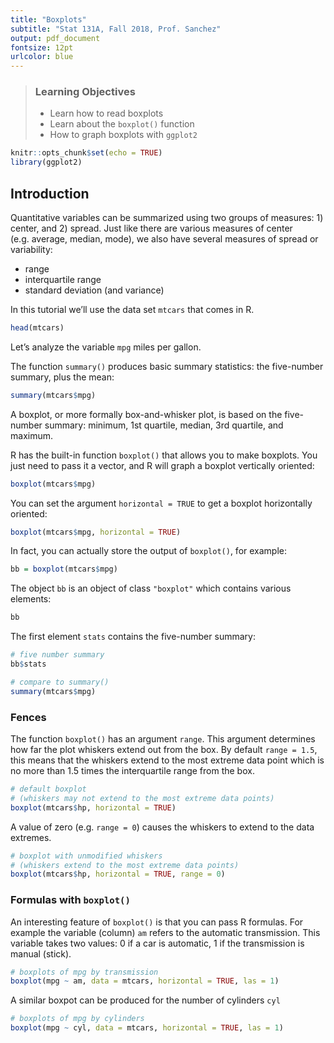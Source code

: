 ```yaml
---
title: "Boxplots"
subtitle: "Stat 131A, Fall 2018, Prof. Sanchez"
output: pdf_document
fontsize: 12pt
urlcolor: blue
---
```


> ### Learning Objectives
>
> - Learn how to read boxplots
> - Learn about the `boxplot()` function
> - How to graph boxplots with `ggplot2`


```r
knitr::opts_chunk$set(echo = TRUE)
library(ggplot2)
```

## Introduction

Quantitative variables can be summarized using two groups of measures:
1) center, and 2) spread. Just like there are various measures of center 
(e.g. average, median, mode), we also have several measures of spread or 
variability:

- range
- interquartile range
- standard deviation (and variance)


In this tutorial we'll use the data set `mtcars` that comes in R.

```r
head(mtcars)
```

Let's analyze the variable `mpg` miles per gallon.

The function `summary()` produces basic summary statistics: the five-number summary, plus the mean:

```r
summary(mtcars$mpg)
```


A boxplot, or more formally box-and-whisker plot, is based on the five-number summary: minimum, 1st quartile, median, 3rd quartile, and maximum.

R has the built-in function `boxplot()` that allows you to make boxplots. You just need to pass it a vector, and R will graph a boxplot vertically oriented:

```r
boxplot(mtcars$mpg)
```

You can set the argument `horizontal = TRUE` to get a boxplot horizontally oriented:

```r
boxplot(mtcars$mpg, horizontal = TRUE)
```

\bigskip

In fact, you can actually store the output of `boxplot()`, for example:

```r
bb = boxplot(mtcars$mpg)
```

The object `bb` is an object of class `"boxplot"` which contains various elements:

```r
bb
```

The first element `stats` contains the five-number summary:

```r
# five number summary
bb$stats
```

```r
# compare to summary()
summary(mtcars$mpg)
```


### Fences

The function `boxplot()` has an argument `range`. This argument determines how far the plot whiskers extend out from the box. By default `range = 1.5`, this means that the whiskers extend to the most extreme data point which is no more than 1.5 times the interquartile range from the box. 

```r
# default boxplot 
# (whiskers may not extend to the most extreme data points)
boxplot(mtcars$hp, horizontal = TRUE)
```

\bigskip

A value of zero (e.g. `range = 0`) causes the whiskers to extend to the data extremes.

```r
# boxplot with unmodified whiskers
# (whiskers extend to the most extreme data points)
boxplot(mtcars$hp, horizontal = TRUE, range = 0)
```


### Formulas with `boxplot()`

An interesting feature of `boxplot()` is that you can pass R formulas. For example
the variable (column) `am` refers to the automatic transmission. This variable takes two values: 0 if a car is automatic, 1 if the transmission is manual (stick).

```r
# boxplots of mpg by transmission
boxplot(mpg ~ am, data = mtcars, horizontal = TRUE, las = 1)
```

\bigskip

A similar boxpot can be produced for the number of cylinders `cyl`

```r
# boxplots of mpg by cylinders
boxplot(mpg ~ cyl, data = mtcars, horizontal = TRUE, las = 1)
```
